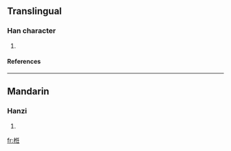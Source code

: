 ==Translingual==
===Han character===
{{Han char|rn=75|rad=木|as=06|sn=10|four=|canj=木人竹土 (DOHG)}}
# {{defn|Han|sort=木06}}
====References====
{{Han ref|kx=0523.020|dkj=14712|dj=0910.260|hdz=21201.030|uh=6823|ud=26659}}

----
==Mandarin==
===Hanzi===
{{cmn-hanzi|pin=[[rěn]] ([[ren3]]), [[yù]] ([[yu4]])|wg=jen<sup>3</sup>, yü<sup>4</sup>}}
# {{defn|Mandarin}}

[[fr:栣]]